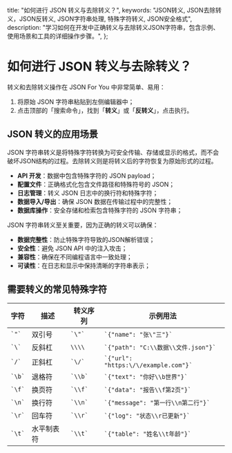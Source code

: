 
  title: "如何进行 JSON 转义与去除转义？",
  keywords: "JSON转义, JSON去除转义，JSON反转义, JSON字符串处理, 特殊字符转义, JSON安全格式",
  description: "学习如何在开发中正确转义与去除转义JSON字符串，包含示例、使用场景和工具的详细操作步骤。",
};

# 如何进行 JSON 转义与去除转义？

转义和去除转义操作在 JSON For You 中非常简单、易用：

1. 将原始 JSON 字符串粘贴到左侧编辑器中；
2. 点击顶部的「搜索命令」，找到「**转义**」或「**反转义**」，点击执行。

## JSON 转义的应用场景

JSON 字符串转义是将特殊字符转换为可安全传输、存储或显示的格式，而不会破坏JSON结构的过程。去除转义则是将转义后的字符恢复为原始形式的过程。

- **API 开发**：数据中包含特殊字符的 JSON payload；
- **配置文件**：正确格式化包含文件路径和特殊符号的 JSON；
- **日志管理**：转义 JSON 日志中的换行符和特殊字符；
- **数据导入/导出**：确保 JSON 数据在传输过程中的完整性；
- **数据库操作**：安全存储和检索包含特殊字符的 JSON 字符串；

JSON 字符串转义至关重要，因为正确的转义可以确保：

- **数据完整性**：防止特殊字符导致的JSON解析错误；
- **安全性**：避免 JSON API 中的注入攻击；
- **兼容性**：确保在不同编程语言中一致处理；
- **可读性**：在日志和显示中保持清晰的字符串表示；

## 需要转义的常见特殊字符

<table>
  <thead>
    <tr>
      <th>字符</th>
      <th>描述</th>
      <th>转义序列</th>
      <th>示例用法</th>
    </tr>
  </thead>
  <tbody>
    <tr>
      <td><code>`"`</code></td>
      <td>双引号</td>
      <td><code>`\"`</code></td>
      <td><code>`{"name": "张\"三"}`</code></td>
    </tr>
    <tr>
      <td><code>`\`</code></td>
      <td>反斜杠</td>
      <td><code>\\\\</code></td>
      <td><code>`{"path": "C:\\数据\\文件.json"}`</code></td>
    </tr>
    <tr>
      <td><code>`/`</code></td>
      <td>正斜杠</td>
      <td><code>`\/`</code></td>
      <td><code>`{"url": "https:\/\/example.com"}`</code></td>
    </tr>
    <tr>
      <td><code>`\b`</code></td>
      <td>退格符</td>
      <td><code>`\\b`</code></td>
      <td><code>`{"text": "你好\\b世界"}`</code></td>
    </tr>
    <tr>
      <td><code>`\f`</code></td>
      <td>换页符</td>
      <td><code>`\\f`</code></td>
      <td><code>`{"data": "报告\\f第2页"}`</code></td>
    </tr>
    <tr>
      <td><code>`\n`</code></td>
      <td>换行符</td>
      <td><code>`\\n`</code></td>
      <td><code>`{"message": "第一行\\n第二行"}`</code></td>
    </tr>
    <tr>
      <td><code>`\r`</code></td>
      <td>回车符</td>
      <td><code>`\\r`</code></td>
      <td><code>`{"log": "状态\\r已更新"}`</code></td>
    </tr>
    <tr>
      <td><code>`\t`</code></td>
      <td>水平制表符</td>
      <td><code>`\\t`</code></td>
      <td><code>`{"table": "姓名\\t年龄"}`</code></td>
    </tr>
  </tbody>
</table>

<Refer />
